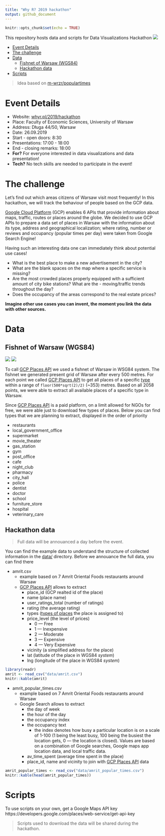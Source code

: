 ```yaml
---
title: "Why R? 2019 hackathon"
output: github_document
---
```


```r
knitr::opts_chunk$set(echo = TRUE)
```

This repository hosts data and scripts for Data Visualizations Hackathon
![](http://whyr.pl/foundation/images/fulls/whyr2019/hackathon/plakat_hackathon2.jpg)

- [Event Details](#event-details)
- [The challenge](#the-challenge)
- [Data](#data)
  - [Fishnet of Warsaw (WGS84)](#fishnet-of-warsaw-wgs84)
  - [Hackathon data](#hackathon-data)
- [Scripts](#scripts)

> Idea based on [m-wrzr/populartimes](https://github.com/m-wrzr/populartimes)

# Event Details

- Website: [whyr.pl/2019/hackathon](http://whyr.pl/2019/hackathon)
- Place: Faculty of Economic Sciences, University of Warsaw
- Address: Długa 44/50, Warsaw
- Date: 26.09.2019
- Start - open doors: 8:30
- Presentations: 17:00 - 18:00
- End - closing remarks: 18:00
- **For?** For everyone interested in data visualizations and data presentation!
- **Tech?** No tech skills are needed to participate in the event!

# The challenge

Let’s find out which areas citizens of Warsaw visit most frequently! In this hackathon, we will track the behaviour of people based on the GCP data.

[Google Cloud Platform](https://cloud.google.com/) (GCP) enables 6 APIs that provide information about maps, traffic, routes or places around the globe. We decided to use GCP APIs to prepare a data set of places in Warsaw with the information about its type, address and geographical localization; where rating, number or reviews and occupancy (popular times per day) were taken from Google Search Engine!

Having such an interesting data one can immediately think about potential use cases!

- What is the best place to make a new advertisement in the city?
- What are the blank spaces on the map where a specific service is missing?
- Are the most crowded places properly equipped with a sufficient amount of city bike stations? What are the - moving/traffic trends throughout the day?
- Does the occupancy of the areas correspond to the real estate prices?

**Imagine other use cases you can invent, the moment you link the data with other sources.**

# Data

## Fishnet of Warsaw (WGS84)

![](https://raw.githubusercontent.com/WhyR2019/hackathon/master/plots/warsaw_wgs84_every_500m.png)
![](https://raw.githubusercontent.com/WhyR2019/hackathon/master/plots/warsaw_wgs84_every_1000m.png)

To call [GCP Places API](https://developers.google.com/places/web-service/details) we used
a fishnet of Warsaw in WSG84 system. The fishnet we generated present grid of Warsaw after every 500 metres.
For each point we called [GCP Places API](https://developers.google.com/places/web-service/details) to get all
places of a specific [type]((https://developers.google.com/places/web-service/supported_types#table1)) within a range of
`floor(500*sqrt(2)/2)` (~353) metres. Based on all 2058 points, we were able to extract all available
places of a specific type in Warsaw.

Since [GCP Places API](https://developers.google.com/places/web-service/details) is a paid platform, on a limit allowed for NGOs for free, we were able just to download few types of places. Below you can find types that we are planning to extract, displayed in the order of priority

- restaurants
- local_government_office
- supermarket
- movie_theater
- gas_station
- gym
- post_office
- cafe
- night_club
- pharmacy
- city_hall
- police
- dentist
- doctor
- school
- furniture_store
- hospital
- veterinary_care

## Hackathon data

> Full data will be annouanced a day before the event.

You can find the example data to understand the structure of collected information in the [data/](https://github.com/WhyR2019/hackathon/tree/master/data) directory. Before we annouance the full data, you can find there

- amrit.csv
    - example based on 7 Amrit Oriental Foods restaurants around Warsaw
    - [GCP Places API](https://developers.google.com/places/web-service/details) allows to extract
        - place_id (GCP realted id of the place)
        - name (place name)
        - user_ratings_total (number of ratings)
        - rating (the average rating)
        - types ([types of places](https://developers.google.com/places/web-service/supported_types#table1) the place is assigned to)
        - price_level (the level of prices)
            - 0 — Free
            - 1 — Inexpensive
            - 2 — Moderate
            - 3 — Expensive
            - 4 — Very Expensive
        - vicinity (a simplified address for the place)
        - lat (latitude of the place in WGS84 *system*)
        - lng (longitude of the place in WGS84 *system*)

```r
library(readr)
amrit <- read_csv("data/amrit.csv")
knitr::kable(amrit)
```

- amrit_popular_times.csv
    - example based on 7 Amrit Oriental Foods restaurants around Warsaw
    - Google Search allows to extract
        - the day of week
        - the hour of the day
        - the occupancy index
        - the occupancy text
            - the index denotes how busy a particular location is on a scale of 1-100 
            (1 being the least busy, 100 being the busiest the location gets, 
            0 --- the location is closed).
            Values are based on a combination of Google searches, Google maps app location data, and local traffic data.
        - av_time_spent (average time spent in the place)
        - place_id, name and vicinity to join with [GCP Places API](https://developers.google.com/places/web-service/details) data
        
```r
amrit_popular_times <- read_csv("data/amrit_popular_times.csv")
knitr::kable(head(amrit_popular_times))
```

# Scripts

To use scripts on your own, get a Google Maps API key https://developers.google.com/places/web-service/get-api-key

> Scripts used to download the data will be shared during the hackathon.